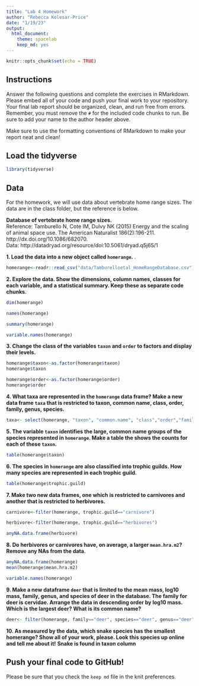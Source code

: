 ```yaml
---
title: "Lab 4 Homework"
author: "Rebecca Kolesar-Price"
date: "1/19/23"
output:
  html_document: 
    theme: spacelab
    keep_md: yes
---
```


```r
knitr::opts_chunk$set(echo = TRUE)
```

## Instructions
Answer the following questions and complete the exercises in RMarkdown. Please embed all of your code and push your final work to your repository. Your final lab report should be organized, clean, and run free from errors. Remember, you must remove the `#` for the included code chunks to run. Be sure to add your name to the author header above.  

Make sure to use the formatting conventions of RMarkdown to make your report neat and clean!  

## Load the tidyverse
```r
library(tidyverse)
```

## Data
For the homework, we will use data about vertebrate home range sizes. The data are in the class folder, but the reference is below.  

**Database of vertebrate home range sizes.**  
Reference: Tamburello N, Cote IM, Dulvy NK (2015) Energy and the scaling of animal space use. The American Naturalist 186(2):196-211. http://dx.doi.org/10.1086/682070.  
Data: http://datadryad.org/resource/doi:10.5061/dryad.q5j65/1  


**1. Load the data into a new object called `homerange`.** .
```r
homerange<-readr::read_csv("data/Tamburelloetal_HomeRangeDatabase.csv")
```



**2. Explore the data. Show the dimensions, column names, classes for each variable, and a statistical summary. Keep these as separate code chunks.**  
```r
dim(homerange)
```
```r
names(homerange)
```
```r
summary(homerange)
```
```r
variable.names(homerange)
```

**3. Change the class of the variables `taxon` and `order` to factors and display their levels.**  
```r
homerange$taxon<-as.factor(homerange$taxon)
homerange$taxon
```
```r
homerange$order<-as.factor(homerange$order)
homerange$order
```


**4. What taxa are represented in the `homerange` data frame? Make a new data frame `taxa` that is restricted to taxon, common name, class, order, family, genus, species.**  
```r
taxa<- select(homerange, "taxon", "common.name", "class","order","family","genus","species")
```

**5. The variable `taxon` identifies the large, common name groups of the species represented in `homerange`. Make a table the shows the counts for each of these `taxon`.**  
```r
table(homerange$taxon)
```

**6. The species in `homerange` are also classified into trophic guilds. How many species are represented in each trophic guild.**  
```r
table(homerange$trophic.guild)
```

**7. Make two new data frames, one which is restricted to carnivores and another that is restricted to herbivores.**  
```r
carnivore<-filter(homerange, trophic.guild=="carnivore")
```
```r
herbivore<-filter(homerange, trophic.guild=="herbivores")
```
```r
anyNA.data.frame(herbivore)
```


**8. Do herbivores or carnivores have, on average, a larger `mean.hra.m2`? Remove any NAs from the data.**  
```r
anyNA.data.frame(homerange)
mean(homerange$mean.hra.m2)
```
```r
variable.names(homerange)
```

**9. Make a new dataframe `deer` that is limited to the mean mass, log10 mass, family, genus, and species of deer in the database. The family for deer is cervidae. Arrange the data in descending order by log10 mass. Which is the largest deer? What is its common name?**  
```r
deer<- filter(homerange, family=="deer", species=="deer", genus=="deer",log10.mass=="deer")
```

**10. As measured by the data, which snake species has the smallest homerange? Show all of your work, please. Look this species up online and tell me about it!** **Snake is found in taxon column**    

## Push your final code to GitHub!
Please be sure that you check the `keep md` file in the knit preferences.   